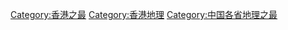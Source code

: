 [[Category:香港之最|Category:香港之最]]
[[Category:香港地理|Category:香港地理]]
[[Category:中国各省地理之最|Category:中国各省地理之最]]